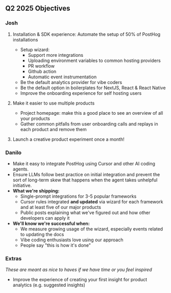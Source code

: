 ## Q2 2025 Objectives

### Josh

1. Installation & SDK experience: Automate the setup of 50% of PostHog installations
    - Setup wizard:
        - Support more integrations
        - Uploading environment variables to common hosting providers
        - PR workflow
        - Github action
        - Automatic event instrumentation
    - Be the default analytics provider for vibe coders
    - Be the default option in boilerplates for NextJS, React & React Native
    - Improve the onboarding experience for self hosting users

2. Make it easier to use multiple products
    - Project homepage: make this a good place to see an overview of all your products
    - Gather common pitfalls from user onboarding calls and replays in each product and remove them

3. Launch a creative product experiment once a month!

### Danilo

- Make it easy to integrate PostHog using Cursor and other AI coding agents.
- Ensure LLMs follow best practice on initial integration and prevent the sort of long-term skew that happens when the agent takes unhelpful initiative.
- **What we're shipping:**
  - Single-prompt integrations for 3-5 popular frameworks
  - Cursor rules integrated **and updated** via wizard for each framework and at least five of our major products
  - Public posts explaining what we've figured out and how other developers can apply it
- **We'll know we're successful when:**
  - We measure growing usage of the wizard, especially events related to updating the docs
  - Vibe coding enthusiasts love using our approach
  - People say "this is how it's done"

### Extras

_These are meant as nice to haves if we have time or you feel inspired_

- Improve the experience of creating your first insight for product analytics (e.g. suggested insights)
